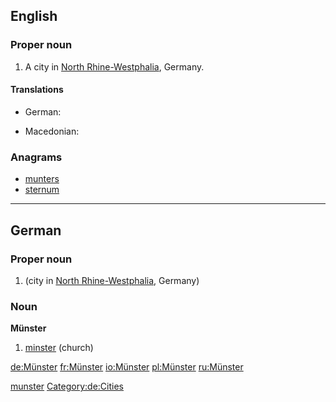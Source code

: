 ==English==

===Proper noun===
{{en-proper noun}}

# A city in [[North Rhine-Westphalia]], Germany.

====Translations====
{{trans-top|city in North Rhine-Westphalia}}
* German: {{t+|de|Münster}}
{{trans-mid}}
* Macedonian: {{t|mk|Минстер|m|tr=Mínster|sc=Cyrl}}
{{trans-bottom}}

===Anagrams===
* [[munters#English|munters]]
* [[sternum#English|sternum]]

[[Category:English terms spelled with Ü|munster]]

----

==German==
{{wikipedia}}
{{wikipedia|lang=de}}
{{wikipedia|lang=de|Münster (Kirche)}}
{{wikipedia|lang=de|Münster (Westfalen)}}

===Proper noun===
{{de-proper noun}}

# {{l|en|Münster}} (city in [[North Rhine-Westphalia]], Germany)

===Noun===
'''Münster'''

# [[minster]] (church)

[[Category:de:Cities]]

[[de:Münster]]
[[fr:Münster]]
[[io:Münster]]
[[pl:Münster]]
[[ru:Münster]]